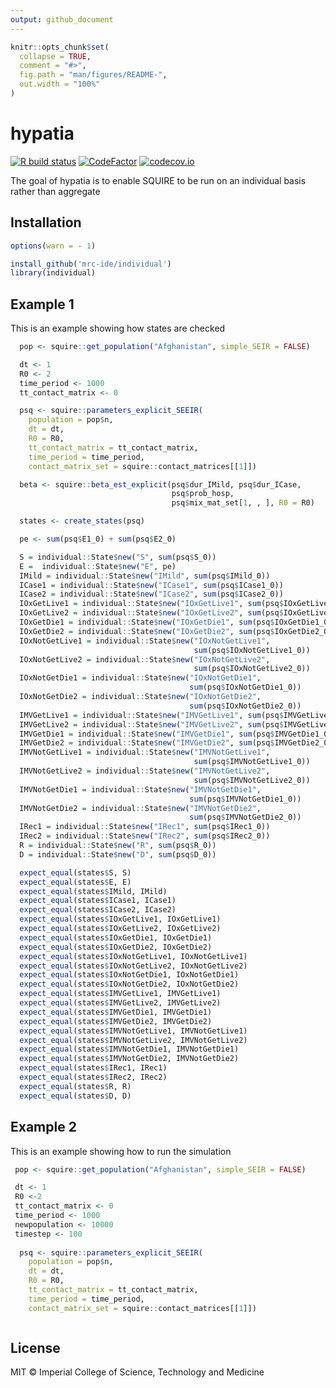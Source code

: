 ```yaml
---
output: github_document
---
```


<!-- README.md is generated from README.Rmd. Please edit that file -->

```r
knitr::opts_chunk$set(
  collapse = TRUE,
  comment = "#>",
  fig.path = "man/figures/README-",
  out.width = "100%"
)
```

# hypatia

<!-- badges: start -->
[![R build status](https://github.com/mrc-ide/hypatia/workflows/R-CMD-check/badge.svg)](https://github.com/mrc-ide/hypatia/actions)
[![CodeFactor](https://www.codefactor.io/repository/github/mrc-ide/hypatia/badge)](https://www.codefactor.io/repository/github/mrc-ide/hypatia)
[![codecov.io](https://codecov.io/github/mrc-ide/hypatia/coverage.svg?branch=main)](https://codecov.io/github/mrc-ide/hypatia?branch=main)
<!-- badges: end -->

The goal of hypatia is to enable SQUIRE to be run on an individual basis rather than aggregate

## Installation

``` r
options(warn = - 1) 

install_github('mrc-ide/individual')
library(individual)
```

## Example 1
This is an example showing how states are checked

``` r
  pop <- squire::get_population("Afghanistan", simple_SEIR = FALSE)

  dt <- 1
  R0 <- 2
  time_period <- 1000
  tt_contact_matrix <- 0

  psq <- squire::parameters_explicit_SEEIR(
    population = pop$n,
    dt = dt,
    R0 = R0,
    tt_contact_matrix = tt_contact_matrix,
    time_period = time_period,
    contact_matrix_set = squire::contact_matrices[[1]])

  beta <- squire::beta_est_explicit(psq$dur_IMild, psq$dur_ICase,
                                    psq$prob_hosp,
                                    psq$mix_mat_set[1, , ], R0 = R0)

  states <- create_states(psq)

  pe <- sum(psq$E1_0) + sum(psq$E2_0)

  S = individual::State$new("S", sum(psq$S_0))
  E =  individual::State$new("E", pe)
  IMild = individual::State$new("IMild", sum(psq$IMild_0))
  ICase1 = individual::State$new("ICase1", sum(psq$ICase1_0))
  ICase2 = individual::State$new("ICase2", sum(psq$ICase2_0))
  IOxGetLive1 = individual::State$new("IOxGetLive1", sum(psq$IOxGetLive1_0))
  IOxGetLive2 = individual::State$new("IOxGetLive2", sum(psq$IOxGetLive2_0))
  IOxGetDie1 = individual::State$new("IOxGetDie1", sum(psq$IOxGetDie1_0))
  IOxGetDie2 = individual::State$new("IOxGetDie2", sum(psq$IOxGetDie2_0))
  IOxNotGetLive1 = individual::State$new("IOxNotGetLive1",
                                         sum(psq$IOxNotGetLive1_0))
  IOxNotGetLive2 = individual::State$new("IOxNotGetLive2",
                                         sum(psq$IOxNotGetLive2_0))
  IOxNotGetDie1 = individual::State$new("IOxNotGetDie1",
                                        sum(psq$IOxNotGetDie1_0))
  IOxNotGetDie2 = individual::State$new("IOxNotGetDie2",
                                        sum(psq$IOxNotGetDie2_0))
  IMVGetLive1 = individual::State$new("IMVGetLive1", sum(psq$IMVGetLive1_0))
  IMVGetLive2 = individual::State$new("IMVGetLive2", sum(psq$IMVGetLive2_0))
  IMVGetDie1 = individual::State$new("IMVGetDie1", sum(psq$IMVGetDie1_0))
  IMVGetDie2 = individual::State$new("IMVGetDie2", sum(psq$IMVGetDie2_0))
  IMVNotGetLive1 = individual::State$new("IMVNotGetLive1",
                                         sum(psq$IMVNotGetLive1_0))
  IMVNotGetLive2 = individual::State$new("IMVNotGetLive2",
                                         sum(psq$IMVNotGetLive2_0))
  IMVNotGetDie1 = individual::State$new("IMVNotGetDie1",
                                        sum(psq$IMVNotGetDie1_0))
  IMVNotGetDie2 = individual::State$new("IMVNotGetDie2",
                                        sum(psq$IMVNotGetDie2_0))
  IRec1 = individual::State$new("IRec1", sum(psq$IRec1_0))
  IRec2 = individual::State$new("IRec2", sum(psq$IRec2_0))
  R = individual::State$new("R", sum(psq$R_0))
  D = individual::State$new("D", sum(psq$D_0))

  expect_equal(states$S, S)
  expect_equal(states$E, E)
  expect_equal(states$IMild, IMild)
  expect_equal(states$ICase1, ICase1)
  expect_equal(states$ICase2, ICase2)
  expect_equal(states$IOxGetLive1, IOxGetLive1)
  expect_equal(states$IOxGetLive2, IOxGetLive2)
  expect_equal(states$IOxGetDie1, IOxGetDie1)
  expect_equal(states$IOxGetDie2, IOxGetDie2)
  expect_equal(states$IOxNotGetLive1, IOxNotGetLive1)
  expect_equal(states$IOxNotGetLive2, IOxNotGetLive2)
  expect_equal(states$IOxNotGetDie1, IOxNotGetDie1)
  expect_equal(states$IOxNotGetDie2, IOxNotGetDie2)
  expect_equal(states$IMVGetLive1, IMVGetLive1)
  expect_equal(states$IMVGetLive2, IMVGetLive2)
  expect_equal(states$IMVGetDie1, IMVGetDie1)
  expect_equal(states$IMVGetDie2, IMVGetDie2)
  expect_equal(states$IMVNotGetLive1, IMVNotGetLive1)
  expect_equal(states$IMVNotGetLive2, IMVNotGetLive2)
  expect_equal(states$IMVNotGetDie1, IMVNotGetDie1)
  expect_equal(states$IMVNotGetDie2, IMVNotGetDie2)
  expect_equal(states$IRec1, IRec1)
  expect_equal(states$IRec2, IRec2)
  expect_equal(states$R, R)
  expect_equal(states$D, D)
```

## Example 2
This is an example showing how to run the simulation

```r
 pop <- squire::get_population("Afghanistan", simple_SEIR = FALSE)

 dt <- 1
 R0 <-2 
 tt_contact_matrix <- 0
 time_period <- 1000
 newpopulation <- 10000
 timestep <- 100
 
  psq <- squire::parameters_explicit_SEEIR(
    population = pop$n,
    dt = dt,
    R0 = R0,
    tt_contact_matrix = tt_contact_matrix,
    time_period = time_period,
    contact_matrix_set = squire::contact_matrices[[1]])



```

## License

MIT © Imperial College of Science, Technology and Medicine
